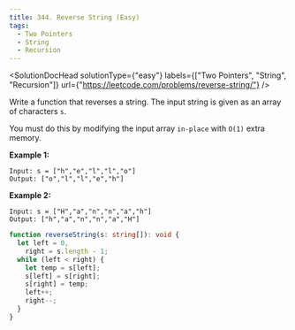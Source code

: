 ```yaml
---
title: 344. Reverse String (Easy)
tags:
  - Two Pointers
  - String
  - Recursion
---
```



<SolutionDocHead
  solutionType={"easy"}
  labels={["Two Pointers", "String", "Recursion"]}
  url={"https://leetcode.com/problems/reverse-string/"}
/>

Write a function that reverses a string. The input string is given as an array of characters `s`.

You must do this by modifying the input array `in-place` with `O(1)` extra memory.

<b>Example 1:</b>

```
Input: s = ["h","e","l","l","o"]
Output: ["o","l","l","e","h"]
```

<b>Example 2:</b>

```
Input: s = ["H","a","n","n","a","h"]
Output: ["h","a","n","n","a","H"]
```

```ts title=solution.ts
function reverseString(s: string[]): void {
  let left = 0,
    right = s.length - 1;
  while (left < right) {
    let temp = s[left];
    s[left] = s[right];
    s[right] = temp;
    left++;
    right--;
  }
}
```
